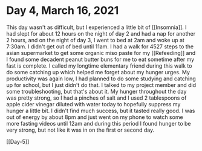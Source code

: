# Day 4, March 16, 2021

This day wasn't as difficult, but I experienced a little bit of [[Insomnia]]. I had slept for about 12 hours on the night of day 2 and had a nap for another 2 hours, and on the night of day 3, I went to bed at 2am and woke up at 7:30am. I didn't get out of bed until 11am. I had a walk for 4527 steps to the asian supermarket to get some organic miso paste for my [[Refeeding]] and I found some decadent peanut butter buns for me to eat sometime after my fast is complete. I called my longtime elementary friend during this walk to do some catching up which helped me forget about my hunger urges. My productivity was again low, I had planned to do some studying and catching up for school, but I just didn't do that. I talked to my project member and did some troubleshooting, but that's about it. My hunger throughout the day was pretty strong, so I had a pinches of salt and I used 2 tablespoons of apple cider vinegar diluted with water today to hopefully suppress my hunger a little bit. I didn't find much success, but it tasted really good. I was out of energy by about 8pm and just went on my phone to watch some more fasting videos until 12am and during this period I found hunger to be very strong, but not like it was in on the first or second day.

[[Day-5]]